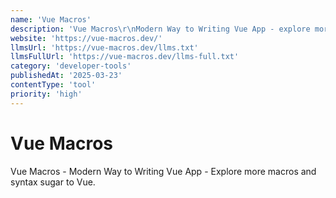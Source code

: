 ```yaml
---
name: 'Vue Macros'
description: 'Vue Macros\r\nModern Way to Writing Vue App - explore more macros and syntax sugar to Vue.'
website: 'https://vue-macros.dev/'
llmsUrl: 'https://vue-macros.dev/llms.txt'
llmsFullUrl: 'https://vue-macros.dev/llms-full.txt'
category: 'developer-tools'
publishedAt: '2025-03-23'
contentType: 'tool'
priority: 'high'
---
```


# Vue Macros

Vue Macros - Modern Way to Writing Vue App - Explore more macros and syntax sugar to Vue.
